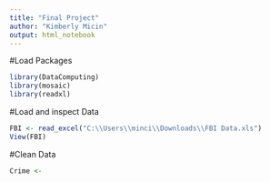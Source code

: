 ```yaml
---
title: "Final Project"
author: "Kimberly Micin"
output: html_notebook
---
```


#Load Packages
```r
library(DataComputing)
library(mosaic)
library(readxl)

```

#Load and inspect Data
```r
FBI <- read_excel("C:\\Users\\minci\\Downloads\\FBI Data.xls")
View(FBI)
```

#Clean Data
```r
Crime <-
  
  
```

